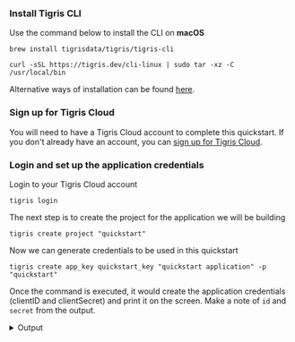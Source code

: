 

### Install Tigris CLI

Use the command below to install the CLI on **macOS**

<Tabs>
<TabItem value="macos" label="macOS">

```shell
brew install tigrisdata/tigris/tigris-cli
```

</TabItem>

<TabItem value="linux" label="linux">

```shell
curl -sSL https://tigris.dev/cli-linux | sudo tar -xz -C /usr/local/bin
```

</TabItem>
</Tabs>

Alternative ways of installation can be found [here](/docs/sdkstools/cli/installation.mdx).

### Sign up for Tigris Cloud

You will need to have a Tigris Cloud account to complete this quickstart. If
you don't already have an account, you can <a href={tigrisConfig.signupUrl}>sign up for Tigris Cloud</a>.

### Login and set up the application credentials

Login to your Tigris Cloud account

```shell
tigris login
```

The next step is to create the project for the application we will be building

```shell
tigris create project "quickstart"
```

Now we can generate credentials to be used in this quickstart

```shell
tigris create app_key quickstart_key "quickstart application" -p "quickstart"
```

Once the command is executed, it would create the application credentials
(clientID and clientSecret) and print it on the screen. Make a note of `id`
and `secret` from the output.

<details>
<summary>Output</summary>

```json
{
  "id": "your_client_id_here",
  "name": "quickstart",
  "description": "quickstart application",
  "secret": "your_client_secret_here",
  "created_at": 1666248043000,
  "created_by": "google-oauth2|xxx"
}
```

</details>
